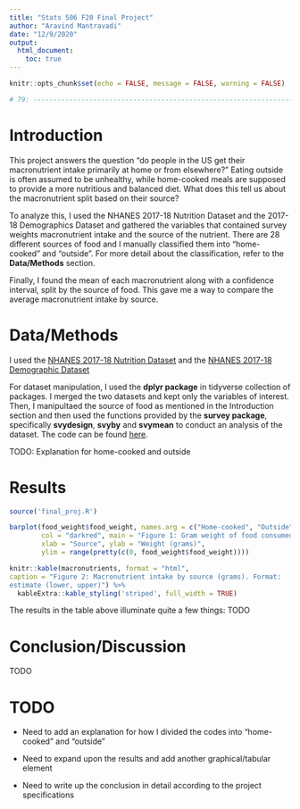 ```yaml
---
title: "Stats 506 F20 Final Project"
author: "Aravind Mantravadi"
date: "12/9/2020"
output: 
  html_document:
    toc: true
---
```


```r
knitr::opts_chunk$set(echo = FALSE, message = FALSE, warning = FALSE)

# 79: -------------------------------------------------------------------------

```

# Introduction

This project answers the question "do people in the US get their macronutrient
intake primarily at home or from elsewhere?" Eating outside is often assumed to 
be unhealthy, while home-cooked meals are supposed to provide a more nutritious 
and balanced diet. What does this tell us about the macronutrient split based 
on their source?

To analyze this, I used the NHANES 2017-18 Nutrition Dataset and the 2017-18 
Demographics Dataset and gathered the variables that contained survey weights 
macronutrient intake and the source of the nutrient. There are 28 different 
sources of food and I manually classified them into "home-cooked" and 
"outside". For more detail about the classification, refer to the 
**Data/Methods** section. 

Finally, I found the mean of each macronutrient along with a confidence 
interval, split by the source of food. This gave me a way to compare the 
average macronutrient intake by source.


# Data/Methods

I used the
[NHANES 2017-18 Nutrition Dataset](https://wwwn.cdc.gov/nchs/nhanes/search/datapage.aspx?Component=Dietary&CycleBeginYear=2017) and the 
[NHANES 2017-18 Demographic Dataset](https://wwwn.cdc.gov/nchs/nhanes/Search/DataPage.aspx?Component=Demographics&CycleBeginYear=2017)


For dataset manipulation, I used the **dplyr package** in tidyverse 
collection of packages. I merged the two datasets and kept only the 
variables of interest. Then, I manipultaed the source of food as 
mentioned in the Introduction section and then used the functions 
provided by the **survey package**, specifically **svydesign**, 
**svyby** and **svymean** to conduct an analysis of the dataset. 
The code can be found [here](https://github.com/aravind1338/506F20FinalProject).


TODO: Explanation for home-cooked and outside

# Results

```r

source('final_proj.R')

barplot(food_weight$food_weight, names.arg = c("Home-cooked", "Outside"), 
        col = "darkred", main = "Figure 1: Gram weight of food consumed", 
        xlab = "Source", ylab = "Weight (grams)", 
        ylim = range(pretty(c(0, food_weight$food_weight))))

knitr::kable(macronutrients, format = "html", 
caption = "Figure 2: Macronutrient intake by source (grams). Format: 
estimate (lower, upper)") %>%
  kableExtra::kable_styling('striped', full_width = TRUE) 
```

The results in the table above illuminate quite a few things: TODO


# Conclusion/Discussion

TODO


# TODO

* Need to add an explanation for how I divided the codes 
into "home-cooked" and "outside"

* Need to expand upon the results and add another graphical/tabular element

* Need to write up the conclusion in detail according to the project specifications


